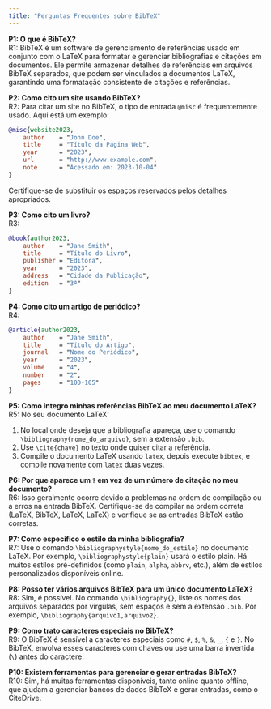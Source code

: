 ```yaml
---
title: "Perguntas Frequentes sobre BibTeX"
---
```


**P1: O que é BibTeX?**  
R1: BibTeX é um software de gerenciamento de referências usado em conjunto com o LaTeX para formatar e gerenciar bibliografias e citações em documentos. Ele permite armazenar detalhes de referências em arquivos BibTeX separados, que podem ser vinculados a documentos LaTeX, garantindo uma formatação consistente de citações e referências.

**P2: Como cito um site usando BibTeX?**  
R2: Para citar um site no BibTeX, o tipo de entrada `@misc` é frequentemente usado. Aqui está um exemplo:

```bibtex
@misc{website2023,
    author    = "John Doe",
    title     = "Título da Página Web",
    year      = "2023",
    url       = "http://www.example.com",
    note      = "Acessado em: 2023-10-04"
}
```

Certifique-se de substituir os espaços reservados pelos detalhes apropriados.

**P3: Como cito um livro?**  
R3:

```bibtex
@book{author2023,
    author    = "Jane Smith",
    title     = "Título do Livro",
    publisher = "Editora",
    year      = "2023",
    address   = "Cidade da Publicação",
    edition   = "3ª"
}
```

**P4: Como cito um artigo de periódico?**  
R4:

```bibtex
@article{author2023,
    author    = "Jane Smith",
    title     = "Título do Artigo",
    journal   = "Nome do Periódico",
    year      = "2023",
    volume    = "4",
    number    = "2",
    pages     = "100-105"
}
```

**P5: Como integro minhas referências BibTeX ao meu documento LaTeX?**  
R5: No seu documento LaTeX:

1. No local onde deseja que a bibliografia apareça, use o comando `\bibliography{nome_do_arquivo}`, sem a extensão `.bib`.
2. Use `\cite{chave}` no texto onde quiser citar a referência.
3. Compile o documento LaTeX usando `latex`, depois execute `bibtex`, e compile novamente com `latex` duas vezes.

**P6: Por que aparece um `?` em vez de um número de citação no meu documento?**  
R6: Isso geralmente ocorre devido a problemas na ordem de compilação ou a erros na entrada BibTeX. Certifique-se de compilar na ordem correta (LaTeX, BibTeX, LaTeX, LaTeX) e verifique se as entradas BibTeX estão corretas.

**P7: Como especifico o estilo da minha bibliografia?**  
R7: Use o comando `\bibliographystyle{nome_do_estilo}` no documento LaTeX. Por exemplo, `\bibliographystyle{plain}` usará o estilo plain. Há muitos estilos pré-definidos (como `plain`, `alpha`, `abbrv`, etc.), além de estilos personalizados disponíveis online.

**P8: Posso ter vários arquivos BibTeX para um único documento LaTeX?**  
R8: Sim, é possível. No comando `\bibliography{}`, liste os nomes dos arquivos separados por vírgulas, sem espaços e sem a extensão `.bib`. Por exemplo, `\bibliography{arquivo1,arquivo2}`.

**P9: Como trato caracteres especiais no BibTeX?**  
R9: O BibTeX é sensível a caracteres especiais como `#`, `$`, `%`, `&`, `_`, `{` e `}`. No BibTeX, envolva esses caracteres com chaves ou use uma barra invertida (`\`) antes do caractere.

**P10: Existem ferramentas para gerenciar e gerar entradas BibTeX?**  
R10: Sim, há muitas ferramentas disponíveis, tanto online quanto offline, que ajudam a gerenciar bancos de dados BibTeX e gerar entradas, como o CiteDrive.
